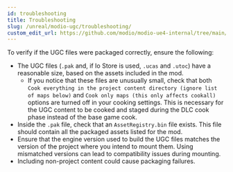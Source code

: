```yaml
---
id: troubleshooting
title: Troubleshooting
slug: /unreal/modio-ugc/troubleshooting/
custom_edit_url: https://github.com/modio/modio-ue4-internal/tree/main/Plugins/ModioUGC/Doc/doc_root/en-us/modio-ugc/troubleshooting.mdx
---
```


To verify if the UGC files were packaged correctly, ensure the following:

- The UGC files (`.pak` and, if Io Store is used, `.ucas` and `.utoc`) have a reasonable size, based on the assets included in the mod.
  - If you notice that these files are unusually small, check that both `Cook everything in the project content directory (ignore list of maps below)` and `Cook only maps (this only affects cookall)` options are turned off in your cooking settings. This is necessary for the UGC content to be cooked and staged during the DLC cook phase instead of the base game cook.
- Inside the `.pak` file, check that an `AssetRegistry.bin` file exists. This file should contain all the packaged assets listed for the mod.
- Ensure that the engine version used to build the UGC files matches the version of the project where you intend to mount them. Using mismatched versions can lead to compatibility issues during mounting.
- Including non-project content could cause packaging failures.
